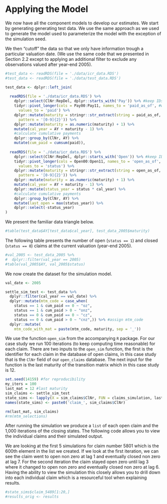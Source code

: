 # Applying the Model

We now have all the component models to develop our estimates. We start by generating generating test data. We use the same approach as we used to generate the model used to parameterize the model with the exception of the simulation seed.

We then "cutoff" the data so that we only have information trough a particular valuation date. (We use the same code that we presented in Section 2.2 except to applying an additional filter to exclude any observations valued after year-end 2005).

```r
#test_data <- readRDS(file = './data/icr_data.RDS')
#test_data <- readRDS(file = './data/test_data.RDS')

test_data <- dplyr::left_join(
  
  readRDS(file = './data/icr_data.RDS') %>% 
    dplyr::select(ClNr:RepDel, dplyr::starts_with('Pay')) %>% #keep IDs and payment amounts
    tidyr::pivot_longer(cols = Pay00:Pay11, names_to = 'paid_as_of', #wide to long
      values_to = 'paid') %>% 
    dplyr::mutate(maturity = stringr::str_extract(string = paid_as_of, #extract maturity
      pattern = '[0-9]{2}')) %>%
    dplyr::mutate(maturity = as.numeric(maturity) + 1) %>% 
    mutate(cal_year = AY + maturity - 1) %>% 
    #calculate cumulative payments
    dplyr::group_by(ClNr, AY) %>% 
    mutate(cum_paid = cumsum(paid)),
  
  readRDS(file = './data/icr_data.RDS') %>% 
    dplyr::select(ClNr:RepDel, dplyr::starts_with('Open')) %>% #keep IDs and payment amounts
    tidyr::pivot_longer(cols = Open00:Open11, names_to = 'open_as_of', #wide to long
      values_to = 'status') %>% 
    dplyr::mutate(maturity = stringr::str_extract(string = open_as_of, #extract maturity
      pattern = '[0-9]{2}')) %>%
    dplyr::mutate(maturity = as.numeric(maturity) + 1) %>% 
    mutate(cal_year = AY + maturity - 1) %>% 
    dplyr::mutate(status_year = status * cal_year) %>% 
    #calculate cumulative payments
    dplyr::group_by(ClNr, AY) %>% 
    mutate(last_open = max(status_year)) %>% 
    dplyr::select(-status_year)
)


```
We present the familiar data triangle below.
```r
#table(test_data$AY[test_data$cal_year], test_data_2005$maturity)
```

The following table presents the number of open (`status == 1`) and closed (`status == 0`) claims at the current valuation (year-end 2005).

```r
#val_2005 <- test_data_2005 %>% 
#  dplyr::filter(val_year == 2005)
#table(val_2005$AY, val_2005$status)
```

We now create the dataset for the simulation model.

```r
val_date <- 2005

settle_sim_test <- test_data %>% 
  dplyr::filter(cal_year == val_date) %>% 
  dplyr::mutate(mtm_code = case_when(
    status == 1 & cum_paid == 0 ~ "oz",
    status == 1 & cum_paid > 0 ~ "onz",
    status == 0 & cum_paid == 0 ~ "cz",
    status == 0 & cum_paid > 0 ~ "cnz",)) %>% #assign mtm_code
  dplyr::mutate(
    mtm_code_with_mat = paste(mtm_code, maturity, sep = '_'))

```

We use the function `open_sim` from the accompanying `R` package. For our case study we run 100 iterations (to keep computing time reasonable) for each claim. There are two inputs to the `open_sim` function, the first is the identifier for each claim in the database of open claims, in this case study that is the `ClNr` field of our `open_claims` database. The next input for the function is the last maturity of the transition matrix which in this case study is 12. 

```r

set.seed(14159) #for reproducibility
my_iters = 100
last_mat = 12 #last maturity
sim_claims <- settle_sim_test
state_sims <- lapply(X = sim_claims$ClNr, FUN = claims_simulation, last_mat)
names(state_sims) <- paste0('claim_', sim_claims$ClNr)

rm(last_mat, sim_claims)
#rm(mtm_selections)

```

After running the simulation we produce a `list` of each open claim and the 1,000 iterations of the closing states. The following code allows you to view the individual claims and their simulated output. 


We are looking at the first 5 simulations for claim number 5801 which is the 600th element in the list we created. If we look at the first iteration, we can see the claim went to open non zero at lag 1 and eventually closed non zero at lag 7. For the second iteration the claim stayed open zero until lag 3 where it changed to open non zero and eventually closed non zero at lag 6. Having the ability to view the simulation this closely allows you to drill down into each individual claim which is a resourceful tool when explaining results.

```r
#state_sims$claim_5489[1:20,]
#results_orig <- results

```


